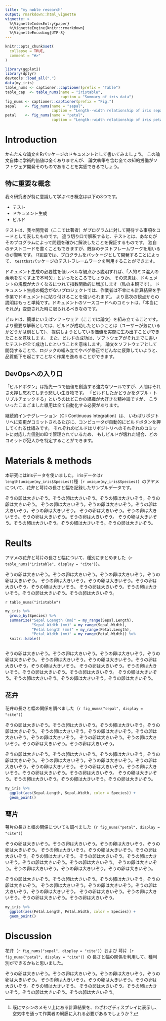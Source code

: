 ```yaml
---
title: "my noble research"
output: rmarkdown::html_vignette
vignette: >
  %\VignetteIndexEntry{paper}
  %\VignetteEngine{knitr::rmarkdown}
  %\VignetteEncoding{UTF-8}
---
```


```r
knitr::opts_chunk$set(
  collapse = TRUE,
  comment = "#>"
)
```

```r
library(ggplot2)
library(dplyr)
devtools::load_all(".")
data(my_iris)
table_nums <- captioner::captioner(prefix = "Table")
table_cap  <- table_nums(name = "iristable", 
                         caption = "Summary of iris data")
fig_nums <- captioner::captioner(prefix = "Fig.")
sepal    <- fig_nums(name = "sepal",
                     caption = "Length--width relationship of iris sepals by species")
petal    <- fig_nums(name = "petal",
                     caption = "Length--width relationship of iris petals by species")

```
# Introduction
かんたんな論文をRパッケージのドキュメントとして書いてみましょう。
この論文自体に学術的価値は全くありませんが、
論文執筆を含む全ての知的労働がソフトウェア開発そのものであることを実感できるでしょう。

## 特に重要な概念
我々研究者が特に意識して学ぶべき概念は以下の3つです。

- テスト
- ドキュメント生成
- ビルド

テストは、我々開発者（ここでは著者）がプログラムに対して期待する事項をコードとして表したものです。
違う切り口で解釈すると、テストとは、あなたがそのプログラムによって問題を確かに解決したことを保証するものです。
独自のテストコードを書くこともできますが、既存のテストフレームワークを用いるのが賢明です。
R言語では、プログラムをパッケージとして開発することによって、
`testthat`パッケージのテストフレームワークを利用することができます。

ドキュメント生成の必要性を低レベルな観点から説明すれば、「人的ミス混入の余地をなくす上で不可欠」といったところでしょうか。
その恩恵は、ドキュメントの規模が大きくなるにつれて指数関数的に増加します（私の主観です）。
ドキュメント生成の概念がないプロジェクトでは、作業者は不幸にも計算結果を手作業でドキュメントに貼り付けることを強いられます[^1]。
より高次の観点からの説明はもっと単純です。ドキュメントのソースコードへのコミットは、「本当にそれが」変更された時に限られるべきなのです。

[^1]: 既にマシンのメモリ上にある計算結果を、わざわざディスプレイに表示し、空気中を通って作業者の網膜に入れる必要があるでしょうか？

ビルドは、簡単にいえばソフトウェア（ここでは論文）を組み立てることです。
より重要な解釈としては、ビルドが成功したということは（ユーザーが気にいるかどうかは別として）、
提供しようとしている価値を実際に生み出すことができたことを意味します。
また、ビルドの成功は、ソフトウェアがそれまでに書いたテストが全て成功したということを意味します。
論文をソフトウェアとして開発することで、ロジックの組み立てやバグ修正でどんなに疲弊していようと、
品質低下を起こすことなく作業を進めることができます。

## DevOpsへの入り口
「ビルドボタン」は指先一つで価値を創造する強力なツールですが、人間はそれさえ押し忘れてしまう悲しい生き物です。
「ビルドしたかどうかをダブル・トリプルチェックする」というのはどこかの組織が大好きな精神論ですが、
こういったこまごました雑用は全て自動化する必要があります。

継続的インテグレーション（CI: Continuous Integration）は、
いわばリポジトリへに変更がコミットされるたびに、コンピュータが自動的にビルドボタンを押してくれる仕組みです。
それぞれのビルドはリポジトリへのそれぞれのコミットに対応した個別のIDで管理されているため、
もしビルドが壊れた場合、どのコミットが犯人かを特定することができます。


# Materials & methods
本研究にはirisデータを使いました。
irisデータは`r length(unique(my_iris$Species))`種（`r unique(my_iris$Species)`）のアヤメについて、花弁と萼片の長さと幅を記録したサンプルデータです。


ぞうの卵は大きいぞう。ぞうの卵は大きいぞう。ぞうの卵は大きいぞう。ぞうの卵は大きいぞう。
ぞうの卵は大きいぞう。ぞうの卵は大きいぞう。ぞうの卵は大きいぞう。ぞうの卵は大きいぞう。
ぞうの卵は大きいぞう。ぞうの卵は大きいぞう。ぞうの卵は大きいぞう。ぞうの卵は大きいぞう。
ぞうの卵は大きいぞう。ぞうの卵は大きいぞう。ぞうの卵は大きいぞう。ぞうの卵は大きいぞう。

# Reults

アヤメの花弁と萼片の長さと幅について、種別にまとめました（`r table_nums("iristable", display = "cite")`）。

ぞうの卵は大きいぞう。ぞうの卵は大きいぞう。ぞうの卵は大きいぞう。ぞうの卵は大きいぞう。
ぞうの卵は大きいぞう。ぞうの卵は大きいぞう。ぞうの卵は大きいぞう。ぞうの卵は大きいぞう。
ぞうの卵は大きいぞう。ぞうの卵は大きいぞう。ぞうの卵は大きいぞう。ぞうの卵は大きいぞう。

`r table_nums("iristable")`
```r
my_iris %>%
  group_by(Species) %>%
  summarize("Sepal Lqength (mm)" = my_range(Sepal.Length),
            "Sepal Width (mm)" = my_range(Sepal.Width),
            "Petal Length (mm)" = my_range(Petal.Length),
            "Petal Width (mm)" = my_range(Petal.Width)) %>%
  knitr::kable()
  
```


ぞうの卵は大きいぞう。ぞうの卵は大きいぞう。ぞうの卵は大きいぞう。ぞうの卵は大きいぞう。
ぞうの卵は大きいぞう。ぞうの卵は大きいぞう。ぞうの卵は大きいぞう。ぞうの卵は大きいぞう。
ぞうの卵は大きいぞう。ぞうの卵は大きいぞう。ぞうの卵は大きいぞう。ぞうの卵は大きいぞう。
ぞうの卵は大きいぞう。ぞうの卵は大きいぞう。ぞうの卵は大きいぞう。ぞうの卵は大きいぞう。

## 花弁
花弁の長さと幅の関係を調べました（`r fig_nums("sepal", display = "cite")`）

ぞうの卵は大きいぞう。ぞうの卵は大きいぞう。ぞうの卵は大きいぞう。ぞうの卵は大きいぞう。
ぞうの卵は大きいぞう。ぞうの卵は大きいぞう。ぞうの卵は大きいぞう。ぞうの卵は大きいぞう。
ぞうの卵は大きいぞう。ぞうの卵は大きいぞう。ぞうの卵は大きいぞう。ぞうの卵は大きいぞう。

ぞうの卵は大きいぞう。ぞうの卵は大きいぞう。ぞうの卵は大きいぞう。ぞうの卵は大きいぞう。
ぞうの卵は大きいぞう。ぞうの卵は大きいぞう。ぞうの卵は大きいぞう。ぞうの卵は大きいぞう。
ぞうの卵は大きいぞう。ぞうの卵は大きいぞう。ぞうの卵は大きいぞう。ぞうの卵は大きいぞう。
ぞうの卵は大きいぞう。ぞうの卵は大きいぞう。ぞうの卵は大きいぞう。ぞうの卵は大きいぞう。

```r
my_iris %>%
  ggplot(aes(Sepal.Length, Sepal.Width, color = Species)) +
  geom_point()
```

## 萼片
萼片の長さと幅の関係についても調べました（`r fig_nums("petal", display = "cite")`）

ぞうの卵は大きいぞう。ぞうの卵は大きいぞう。ぞうの卵は大きいぞう。ぞうの卵は大きいぞう。
ぞうの卵は大きいぞう。ぞうの卵は大きいぞう。ぞうの卵は大きいぞう。ぞうの卵は大きいぞう。
ぞうの卵は大きいぞう。ぞうの卵は大きいぞう。ぞうの卵は大きいぞう。ぞうの卵は大きいぞう。
ぞうの卵は大きいぞう。ぞうの卵は大きいぞう。ぞうの卵は大きいぞう。ぞうの卵は大きいぞう。

ぞうの卵は大きいぞう。ぞうの卵は大きいぞう。ぞうの卵は大きいぞう。ぞうの卵は大きいぞう。
ぞうの卵は大きいぞう。ぞうの卵は大きいぞう。ぞうの卵は大きいぞう。ぞうの卵は大きいぞう。
ぞうの卵は大きいぞう。ぞうの卵は大きいぞう。ぞうの卵は大きいぞう。ぞうの卵は大きいぞう。

```r
my_iris %>%
  ggplot(aes(Petal.Length, Petal.Width, color = Species)) +
  geom_point()
```

# Discussion
花弁（`r fig_nums("sepal", display = "cite")`）および
萼片（`r fig_nums("petal", display = "cite")`）の
長さと幅の関係を利用して、種判別ができるかもと思いました。

ぞうの卵は大きいぞう。ぞうの卵は大きいぞう。ぞうの卵は大きいぞう。ぞうの卵は大きいぞう。
ぞうの卵は大きいぞう。ぞうの卵は大きいぞう。ぞうの卵は大きいぞう。ぞうの卵は大きいぞう。
ぞうの卵は大きいぞう。ぞうの卵は大きいぞう。ぞうの卵は大きいぞう。ぞうの卵は大きいぞう。
